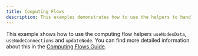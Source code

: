 ```yaml
---
title: Computing Flows
description: This examples demonstrates how to use the helpers to handle data flow
---
```



This example shows how to use the computing flow helpers `useNodesData`, `useNodeConnections` and `updateNode`. You can find more detailed information about this in the [Computing Flows Guide](/learn/advanced-use/computing-flows).

<RemoteCodeViewer
  route="examples/interaction/computing-flows"
  framework="react"
/>
